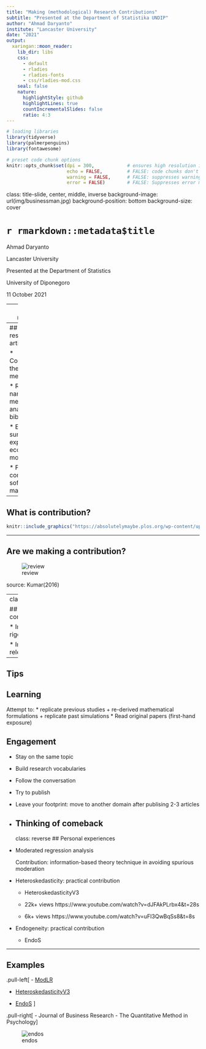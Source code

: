 ```yaml
---
title: "Making (methodological) Research Contributions"
subtitle: "Presented at the Department of Statistika UNDIP"
author: "Ahmad Daryanto"
institute: "Lancaster University"
date: "2021"
output:
  xaringan::moon_reader:
    lib_dir: libs
    css:
      - default
      - rladies
      - rladies-fonts
      - css/rladies-mod.css
    seal: false
    nature:
      highlightStyle: github
      highlightLines: true
      countIncrementalSlides: false
      ratio: 4:3
---
```


```r
# loading libraries
library(tidyverse)
library(palmerpenguins)
library(fontawesome)

# preset code chunk options
knitr::opts_chunk$set(dpi = 300,            # ensures high resolution images
                      echo = FALSE,         # FALSE: code chunks don't show
                      warning = FALSE,      # FALSE: suppresses warning messages
                      error = FALSE)        # FALSE: Suppresses error messages
```

class: title-slide, center, middle, inverse
background-image: url(img/businessman.jpg)
background-position: bottom
background-size: cover

# `r rmarkdown::metadata$title`

Ahmad Daryanto

Lancaster University

Presented at the Department of Statistics

University of Diponegoro

11 October 2021


---
class: reverse

## Slides 

available at: https://ahdar1.github.io/stats_slides_undip/#1

---
## Types of research articles


* Conceptual: theory, methodology 

* Review: narrative, meta-analysis, bibliometric

* Empirical: survey, experiment, econometric modelling

* Practical contribution: software, macros
  
---
## What is contribution?


```r
knitr::include_graphics("https://absolutelymaybe.plos.org/wp-content/uploads/sites/8/2020/05/Eureka.jpg")
```


---

## Are we making a contribution?

![review](img/review_process.gif)

source: Kumar(2016)


---
class: reverse

## Why contributions?

* Increasing rigour

* Increasing relevance
---

## Tips

## Learning

Attempt to: 
 * replicate previous studies
   + re-derived mathematical formulations
   + replicate past simulations
 * Read original papers (first-hand exposure)

## Engagement
 * Stay on the same topic
 * Build research vocabularies
 * Follow the conversation
 * Try to publish
 * Leave your footprint: move to another domain after publising 2-3 articles
 * Thinking of comeback
---
class: reverse
## Personal experiences

* Moderated regression analysis

  Contribution: information-based theory technique in avoiding spurious moderation

* Heteroskedasticity: practical contribution

  + HeteroskedasticityV3 
  
  + 22k+ views https://www.youtube.com/watch?v=dJFAkPLrbx4&t=28s
  + 6k+ views https://www.youtube.com/watch?v=uFI3QwBqSs8&t=8s
  
* Endogeneity: practical contribution
  
  + EndoS
  
---
## Examples

.pull-left[
- [ModLR](https://www.sciencedirect.com/science/article/pii/S0148296319303728)

- [HeteroskedasticityV3](https://www.tqmp.org/Vignettes/vol16-5/v008/v008.pdf)

- [EndoS](https://www.tqmp.org/RegularArticles/vol16-1/p056/p056.pdf)
]

.pull-right[
- Journal of Business Research
- The Quantitative Method in Psychology
]

![endos](img/endos.png)

